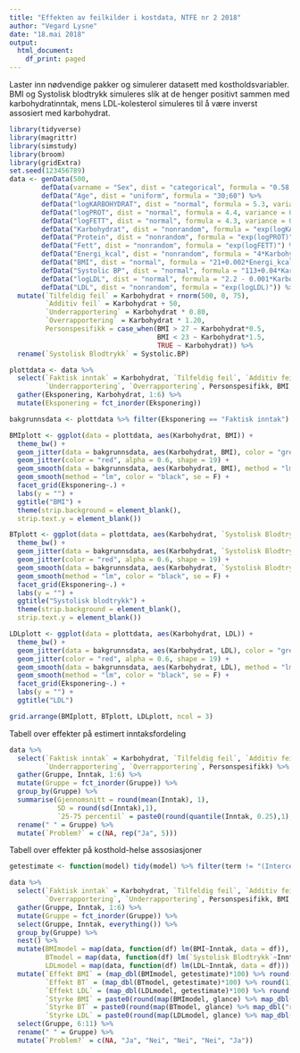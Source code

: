 ---
title: "Effekten av feilkilder i kostdata, NTFE nr 2 2018"
author: "Vegard Lysne"
date: "18.mai 2018"
output: 
  html_document:
    df_print: paged
---

Laster inn nødvendige pakker og simulerer datasett med kostholdsvariabler. BMI og Systolisk blodtrykk simuleres slik at de henger positivt sammen med karbohydratinntak, mens LDL-kolesterol simuleres til å være inverst assosiert med karbohydrat. 
```{r datasimulering, message=F, warning=FALSE, paged.print=FALSE}
library(tidyverse)
library(magrittr)
library(simstudy)
library(broom)
library(gridExtra)
set.seed(123456789)
data <- genData(500,
        defData(varname = "Sex", dist = "categorical", formula = "0.58;0.42") %>% 
        defData("Age", dist = "uniform", formula = "30;60") %>% 
        defData("logKARBOHYDRAT", dist = "normal", formula = 5.3, variance = 0.12) %>% 
        defData("logPROT", dist = "normal", formula = 4.4, variance = 0.07) %>% 
        defData("logFETT", dist = "normal", formula = 4.3, variance = 0.07) %>% 
        defData("Karbohydrat", dist = "nonrandom", formula = "exp(logKARBOHYDRAT)") %>% 
        defData("Protein", dist = "nonrandom", formula = "exp(logPROT)") %>% 
        defData("Fett", dist = "nonrandom", formula = "exp(logFETT)") %>% 
        defData("Energi_kcal", dist = "nonrandom", formula = "4*Karbohydrat + 4*Protein + 9*Fett") %>% 
        defData("BMI", dist = "normal", formula = "21+0.002*Energi_kcal+0.002*Karbohydrat", variance = 5) %>% 
        defData("Systolic BP", dist = "normal", formula = "113+0.04*Karbohydrat", variance = 10) %>% 
        defData("logLDL", dist = "normal", formula = "2.2 - 0.001*Karbohydrat", variance = 0.02) %>%
        defData("LDL", dist = "nonrandom", formula = "exp(logLDL)")) %>% 
  mutate(`Tilfeldig feil` = Karbohydrat + rnorm(500, 0, 75),
         `Additiv feil` = Karbohydrat + 50,
         `Underrapportering` = Karbohydrat * 0.80,
         `Overrapportering` = Karbohydrat * 1.20,
         Personspesifikk = case_when(BMI > 27 ~ Karbohydrat*0.5,
                                     BMI < 23 ~ Karbohydrat*1.5,
                                     TRUE ~ Karbohydrat)) %>% 
  rename(`Systolisk Blodtrykk` = Systolic.BP)
```

```{r Visualisering av feil, fig.height=10, fig.width=10, message=F}
plottdata <- data %>% 
  select(`Faktisk inntak` = Karbohydrat, `Tilfeldig feil`, `Additiv feil`, 
         `Underrapportering`, `Overrapportering`, Personspesifikk, BMI, `Systolisk Blodtrykk`, LDL) %>% 
  gather(Eksponering, Karbohydrat, 1:6) %>% 
  mutate(Eksponering = fct_inorder(Eksponering))

bakgrunnsdata <- plottdata %>% filter(Eksponering == "Faktisk inntak") %>% select(-Eksponering)

BMIplott <- ggplot(data = plottdata, aes(Karbohydrat, BMI)) + 
  theme_bw() + 
  geom_jitter(data = bakgrunnsdata, aes(Karbohydrat, BMI), color = "grey80", shape = 19) +
  geom_jitter(color = "red", alpha = 0.6, shape = 19) + 
  geom_smooth(data = bakgrunnsdata, aes(Karbohydrat, BMI), method = "lm", se = F, color = "grey60") + 
  geom_smooth(method = "lm", color = "black", se = F) + 
  facet_grid(Eksponering~.) + 
  labs(y = "") + 
  ggtitle("BMI") + 
  theme(strip.background = element_blank(),
  strip.text.y = element_blank()) 

BTplott <- ggplot(data = plottdata, aes(Karbohydrat, `Systolisk Blodtrykk`)) + 
  theme_bw() + 
  geom_jitter(data = bakgrunnsdata, aes(Karbohydrat, `Systolisk Blodtrykk`), color = "grey80", shape = 19) +
  geom_jitter(color = "red", alpha = 0.6, shape = 19) + 
  geom_smooth(data = bakgrunnsdata, aes(Karbohydrat, `Systolisk Blodtrykk`), method = "lm", se = F, color = "grey60") + 
  geom_smooth(method = "lm", color = "black", se = F) + 
  facet_grid(Eksponering~.) + 
  labs(y = "") + 
  ggtitle("Systolisk blodtrykk") + 
  theme(strip.background = element_blank(),
  strip.text.y = element_blank())

LDLplott <- ggplot(data = plottdata, aes(Karbohydrat, LDL)) + 
  theme_bw() + 
  geom_jitter(data = bakgrunnsdata, aes(Karbohydrat, LDL), color = "grey80", shape = 19) +
  geom_jitter(color = "red", alpha = 0.6, shape = 19) + 
  geom_smooth(data = bakgrunnsdata, aes(Karbohydrat, LDL), method = "lm", se = F, color = "grey60") + 
  geom_smooth(method = "lm", color = "black", se = F) + 
  facet_grid(Eksponering~.) + 
  labs(y = "") + 
  ggtitle("LDL")

grid.arrange(BMIplott, BTplott, LDLplott, ncol = 3)
```

Tabell over effekter på estimert inntaksfordeling
```{r Inntaksfordeling}
data %>% 
  select(`Faktisk inntak` = Karbohydrat, `Tilfeldig feil`, `Additiv feil`, 
         `Underrapportering`, `Overrapportering`, Personspesifikk) %>% 
  gather(Gruppe, Inntak, 1:6) %>% 
  mutate(Gruppe = fct_inorder(Gruppe)) %>% 
  group_by(Gruppe) %>% 
  summarise(Gjennomsnitt = round(mean(Inntak), 1),
            SD = round(sd(Inntak),1),
            `25-75 percentil` = paste0(round(quantile(Inntak, 0.25),1), " - ", round(quantile(Inntak, 0.75),1))) %>% 
  rename(" " = Gruppe) %>% 
  mutate(`Problem?` = c(NA, rep("Ja", 5)))
```

Tabell over effekter på kosthold-helse assosiasjoner
```{r Kosthold-helse assosiasjon}
getestimate <- function(model) tidy(model) %>% filter(term != "(Intercept)") %>% pull(estimate)

data %>% 
  select(`Faktisk inntak` = Karbohydrat, `Tilfeldig feil`, `Additiv feil`, 
         `Overrapportering`, `Underrapportering`, Personspesifikk, BMI, `Systolisk Blodtrykk`, LDL) %>% 
  gather(Gruppe, Inntak, 1:6) %>% 
  mutate(Gruppe = fct_inorder(Gruppe)) %>% 
  select(Gruppe, Inntak, everything()) %>% 
  group_by(Gruppe) %>% 
  nest() %>% 
  mutate(BMImodel = map(data, function(df) lm(BMI~Inntak, data = df)),
         BTmodel = map(data, function(df) lm(`Systolisk Blodtrykk`~Inntak, data = df)),
         LDLmodel = map(data, function(df) lm(LDL~Inntak, data = df))) %>%
  mutate(`Effekt BMI` = (map_dbl(BMImodel, getestimate)*100) %>% round(1),
         `Effekt BT` = (map_dbl(BTmodel, getestimate)*100) %>% round(1),
         `Effekt LDL` = (map_dbl(LDLmodel, getestimate)*100) %>% round(2),
         `Styrke BMI` = paste0(round(map(BMImodel, glance) %>% map_dbl("r.squared")*100,1), " %"),
         `Styrke BT` = paste0(round(map(BTmodel, glance) %>% map_dbl("r.squared")*100,1), " %"),
         `Styrke LDL` = paste0(round(map(LDLmodel, glance) %>% map_dbl("r.squared")*100,1), " %")) %>% 
  select(Gruppe, 6:11) %>% 
  rename(" " = Gruppe) %>% 
  mutate(`Problem?` = c(NA, "Ja", "Nei", "Nei", "Nei", "Ja"))
```

